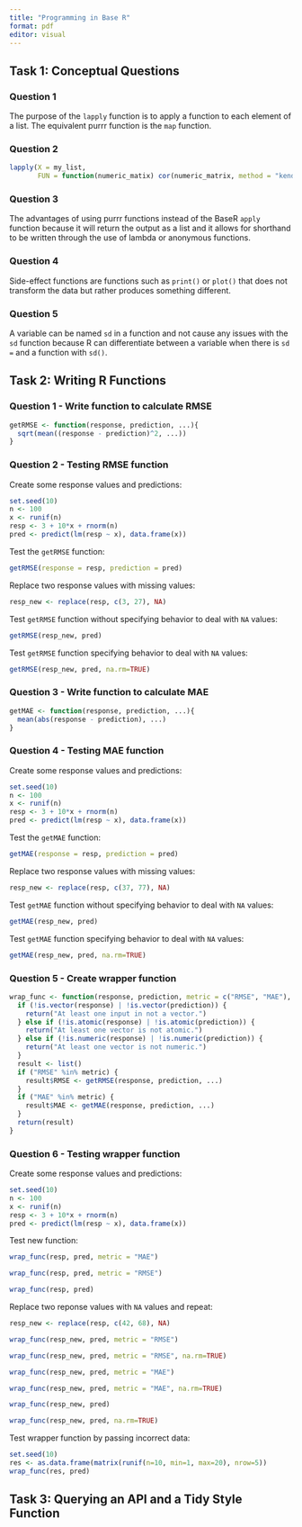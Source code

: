 ```yaml
---
title: "Programming in Base R"
format: pdf
editor: visual
---
```


## Task 1: Conceptual Questions

### Question 1

The purpose of the `lapply` function is to apply a function to each element of a list. The equivalent purrr function is the `map` function.

### Question 2

```r
lapply(X = my_list, 
       FUN = function(numeric_matix) cor(numeric_matrix, method = "kendall"))
```

### Question 3

The advantages of using purrr functions instead of the BaseR `apply` function because it will return the output as a list and it allows for shorthand to be written through the use of lambda or anonymous functions.

### Question 4

Side-effect functions are functions such as `print()` or `plot()` that does not transform the data but rather produces something different.

### Question 5

A variable can be named `sd` in a function and not cause any issues with the `sd` function because R can differentiate between a variable when there is `sd =` and a function with `sd()`.

## Task 2: Writing R Functions

### Question 1 - Write function to calculate RMSE

```r
getRMSE <- function(response, prediction, ...){
  sqrt(mean((response - prediction)^2, ...))
}
```

### Question 2 - Testing RMSE function

Create some response values and predictions:

```r
set.seed(10)
n <- 100
x <- runif(n)
resp <- 3 + 10*x + rnorm(n)
pred <- predict(lm(resp ~ x), data.frame(x))
```

Test the `getRMSE` function:

```r
getRMSE(response = resp, prediction = pred)
```

Replace two response values with missing values:

```r
resp_new <- replace(resp, c(3, 27), NA)
```

Test `getRMSE` function without specifying behavior to deal with `NA` values:

```r
getRMSE(resp_new, pred)
```
Test `getRMSE` function specifying behavior to deal with `NA` values:

```r
getRMSE(resp_new, pred, na.rm=TRUE)
```
### Question 3 - Write function to calculate MAE

```r
getMAE <- function(response, prediction, ...){
  mean(abs(response - prediction), ...)
}
```

### Question 4 - Testing MAE function

Create some response values and predictions:

```r
set.seed(10)
n <- 100
x <- runif(n)
resp <- 3 + 10*x + rnorm(n)
pred <- predict(lm(resp ~ x), data.frame(x))
```

Test the `getMAE` function:

```r
getMAE(response = resp, prediction = pred)
```
Replace two response values with missing values:

```r
resp_new <- replace(resp, c(37, 77), NA)
```

Test `getMAE` function without specifying behavior to deal with `NA` values:

```r
getMAE(resp_new, pred)
```

Test `getMAE` function specifying behavior to deal with `NA` values:

```r
getMAE(resp_new, pred, na.rm=TRUE)
```
### Question 5 - Create wrapper function

```r
wrap_func <- function(response, prediction, metric = c("RMSE", "MAE"), ...) {
  if (!is.vector(response) | !is.vector(prediction)) {
    return("At least one input in not a vector.")
  } else if (!is.atomic(response) | !is.atomic(prediction)) {
    return("At least one vector is not atomic.")
  } else if (!is.numeric(response) | !is.numeric(prediction)) {
    return("At least one vector is not numeric.")
  } 
  result <- list()
  if ("RMSE" %in% metric) {
    result$RMSE <- getRMSE(response, prediction, ...)
  }
  if ("MAE" %in% metric) {
    result$MAE <- getMAE(response, prediction, ...)
  }
  return(result)
}
```

### Question 6 - Testing wrapper function

Create some response values and predictions:

```r
set.seed(10)
n <- 100
x <- runif(n)
resp <- 3 + 10*x + rnorm(n)
pred <- predict(lm(resp ~ x), data.frame(x))
```

Test new function:

```r
wrap_func(resp, pred, metric = "MAE")
```
```r
wrap_func(resp, pred, metric = "RMSE")
```
```r
wrap_func(resp, pred)
```
Replace two reponse values with `NA` values and repeat:

```r
resp_new <- replace(resp, c(42, 68), NA)
```

```r
wrap_func(resp_new, pred, metric = "RMSE")
```
```r
wrap_func(resp_new, pred, metric = "RMSE", na.rm=TRUE)
```
```r
wrap_func(resp_new, pred, metric = "MAE")
```
```r
wrap_func(resp_new, pred, metric = "MAE", na.rm=TRUE)
```
```r
wrap_func(resp_new, pred)
```
```r
wrap_func(resp_new, pred, na.rm=TRUE)
```

Test wrapper function by passing incorrect data:

```r
set.seed(10)
res <- as.data.frame(matrix(runif(n=10, min=1, max=20), nrow=5))
wrap_func(res, pred)
```

## Task 3: Querying an API and a Tidy Style Function
